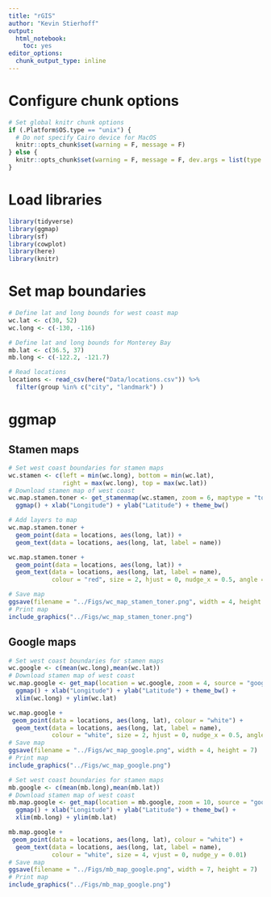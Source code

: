```yaml
---
title: "rGIS"
author: "Kevin Stierhoff"
output: 
  html_notebook:
    toc: yes
editor_options: 
  chunk_output_type: inline
---
```


# Configure chunk options

```r
# Set global knitr chunk options
if (.Platform$OS.type == "unix") {
  # Do not specify Cairo device for MacOS
  knitr::opts_chunk$set(warning = F, message = F)
} else {
  knitr::opts_chunk$set(warning = F, message = F, dev.args = list(type = "cairo"))
}
```

# Load libraries

```r
library(tidyverse)
library(ggmap)
library(sf)
library(cowplot)
library(here)
library(knitr)
```


# Set map boundaries
```r
# Define lat and long bounds for west coast map
wc.lat <- c(30, 52)
wc.long <- c(-130, -116)

# Define lat and long bounds for Monterey Bay
mb.lat <- c(36.5, 37)
mb.long <- c(-122.2, -121.7)

# Read locations
locations <- read_csv(here("Data/locations.csv")) %>% 
  filter(group %in% c("city", "landmark") )
```

# ggmap
## Stamen maps

```r
# Set west coast boundaries for stamen maps
wc.stamen <- c(left = min(wc.long), bottom = min(wc.lat), 
               right = max(wc.long), top = max(wc.lat))
# Download stamen map of west coast
wc.map.stamen.toner <- get_stamenmap(wc.stamen, zoom = 6, maptype = "toner-lite") %>% 
  ggmap() + xlab("Longitude") + ylab("Latitude") + theme_bw()

# Add layers to map
wc.map.stamen.toner + 
  geom_point(data = locations, aes(long, lat)) +
  geom_text(data = locations, aes(long, lat, label = name))

wc.map.stamen.toner + 
  geom_point(data = locations, aes(long, lat)) +
  geom_text(data = locations, aes(long, lat, label = name), 
            colour = "red", size = 2, hjust = 0, nudge_x = 0.5, angle = 45)

# Save map
ggsave(filename = "../Figs/wc_map_stamen_toner.png", width = 4, height = 7)
# Print map
include_graphics("../Figs/wc_map_stamen_toner.png")
```

## Google maps

```r
# Set west coast boundaries for stamen maps
wc.google <- c(mean(wc.long),mean(wc.lat))
# Download stamen map of west coast
wc.map.google <- get_map(location = wc.google, zoom = 4, source = "google", maptype = "satellite") %>% 
  ggmap() + xlab("Longitude") + ylab("Latitude") + theme_bw() +
  xlim(wc.long) + ylim(wc.lat)

wc.map.google +
 geom_point(data = locations, aes(long, lat), colour = "white") +
  geom_text(data = locations, aes(long, lat, label = name), 
            colour = "white", size = 2, hjust = 0, nudge_x = 0.5, angle = 45)
# Save map
ggsave(filename = "../Figs/wc_map_google.png", width = 4, height = 7)
# Print map
include_graphics("../Figs/wc_map_google.png")
```

```r
# Set west coast boundaries for stamen maps
mb.google <- c(mean(mb.long),mean(mb.lat))
# Download stamen map of west coast
mb.map.google <- get_map(location = mb.google, zoom = 10, source = "google", maptype = "satellite") %>% 
  ggmap() + xlab("Longitude") + ylab("Latitude") + theme_bw() +
  xlim(mb.long) + ylim(mb.lat)

mb.map.google +
 geom_point(data = locations, aes(long, lat), colour = "white") +
  geom_text(data = locations, aes(long, lat, label = name), 
            colour = "white", size = 4, vjust = 0, nudge_y = 0.01)
# Save map
ggsave(filename = "../Figs/mb_map_google.png", width = 7, height = 7)
# Print map
include_graphics("../Figs/mb_map_google.png")
```